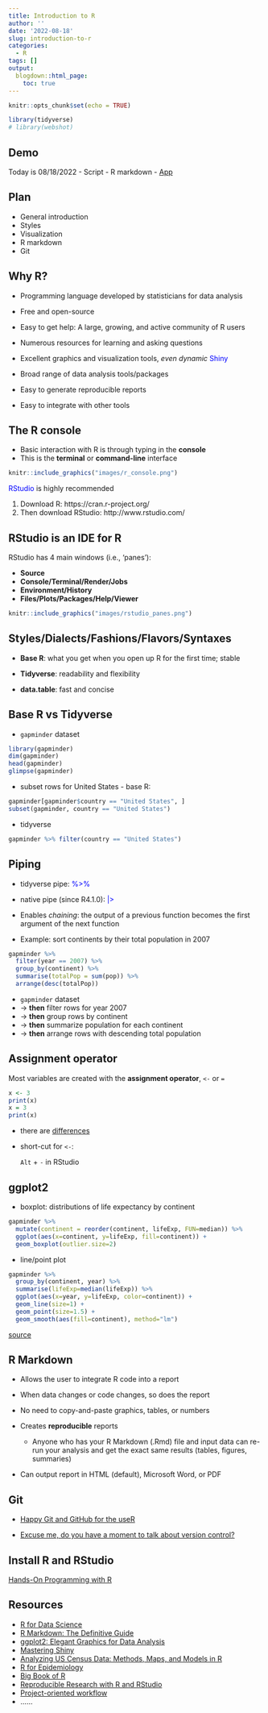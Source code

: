```yaml
---
title: Introduction to R
author: ''
date: '2022-08-18'
slug: introduction-to-r
categories:
  - R
tags: []
output:
  blogdown::html_page:
    toc: true 
---
```



```r
knitr::opts_chunk$set(echo = TRUE)

library(tidyverse)
# library(webshot)
```

## Demo
Today is 08/18/2022
-   Script
-   R markdown
-   [App](https://sites.google.com/view/ganhualu/kids-math) 

## Plan

-   General introduction
-   Styles
-   Visualization
-   R markdown
-   Git

## Why R?

-   Programming language developed by statisticians for data analysis

-   Free and open-source

-   Easy to get help: A large, growing, and active community of R users

-   Numerous resources for learning and asking questions

-   Excellent graphics and visualization tools, *even dynamic* <span style="color:blue">Shiny</span>

-   Broad range of data analysis tools/packages

-   Easy to generate reproducible reports

-   Easy to integrate with other tools

## The R console

-   Basic interaction with R is through typing in the **console**
-   This is the **terminal** or **command-line** interface

```r
knitr::include_graphics("images/r_console.png")
```

<span style="color:blue">RStudio</span> is highly recommended

1.   Download R: https://cran.r-project.org/
2.   Then download RStudio: http://www.rstudio.com/

## RStudio is an IDE for R

RStudio has 4 main windows (i.e., 'panes'):

-   **Source** 
-   **Console/Terminal/Render/Jobs** 
-   **Environment/History** 
-   **Files/Plots/Packages/Help/Viewer**

```r
knitr::include_graphics("images/rstudio_panes.png")
```


## Styles/Dialects/Fashions/Flavors/Syntaxes

-   **Base R**: what you get when you open up R for the first time; stable

-   **Tidyverse**: readability and flexibility

-   **data.table**: fast and concise

## Base R vs Tidyverse

-   `gapminder` dataset

```r
library(gapminder)
dim(gapminder)
head(gapminder)
glimpse(gapminder)
```

-   subset rows for United States - base R:

```r
gapminder[gapminder$country == "United States", ]
subset(gapminder, country == "United States")
```

-   tidyverse
```r
gapminder %>% filter(country == "United States")
```

## Piping

-   tidyverse pipe: <span style="color:blue">%>%</span> 

-   native pipe (since R4.1.0): <span style="color:blue">|></span> 

-   Enables *chaining*: the output of a previous function becomes the first argument of the next function

-   Example: sort continents by their total population in 2007

```r
gapminder %>%
  filter(year == 2007) %>%
  group_by(continent) %>%
  summarise(totalPop = sum(pop)) %>%
  arrange(desc(totalPop))
```
  -   `gapminder` dataset 
  -   $\to$ **then** filter rows for year 2007 
  -   $\to$ **then** group rows by continent 
  -   $\to$ **then** summarize population for each continent 
  -   $\to$ **then** arrange rows with descending total population

## Assignment operator

Most variables are created with the **assignment operator**, `<-` or `=`

```r
x <- 3
print(x)
x = 3
print(x)
```

-   there are [differences](https://stackoverflow.com/questions/1741820/what-are-the-differences-between-and-assignment-operators)

-   short-cut for `<-`: 
      
      `Alt` + `-` in RStudio

## ggplot2

-   boxplot:  distributions of life expectancy by continent

```r
gapminder %>% 
  mutate(continent = reorder(continent, lifeExp, FUN=median)) %>%
  ggplot(aes(x=continent, y=lifeExp, fill=continent)) +
  geom_boxplot(outlier.size=2)
```

-   line/point plot

```r
gapminder %>%
  group_by(continent, year) %>%
  summarise(lifeExp=median(lifeExp)) %>%
  ggplot(aes(x=year, y=lifeExp, color=continent)) +
  geom_line(size=1) + 
  geom_point(size=1.5) +
  geom_smooth(aes(fill=continent), method="lm")
```

[source](http://euclid.psych.yorku.ca/www/psy6135/tutorials/gapminder.html)

## R Markdown

- Allows the user to integrate R code into a report

- When data changes or code changes, so does the report

- No need to copy-and-paste graphics, tables, or numbers

- Creates __reproducible__ reports
  - Anyone who has your R Markdown (.Rmd) file and input data can re-run your analysis and get the exact same results (tables, figures, summaries)
  
- Can output report in HTML (default), Microsoft Word, or PDF

## Git

-   [Happy Git and GitHub for the useR](https://happygitwithr.com/index.html)

-   [Excuse me, do you have a moment to talk about version control?](https://peerj.com/preprints/3159v2/)

## Install R and RStudio

[Hands-On Programming with R](https://rstudio-education.github.io/hopr/starting.html)

## Resources

-   [R for Data Science](https://r4ds.had.co.nz/)
-   [R Markdown: The Definitive Guide](https://bookdown.org/yihui/rmarkdown/)
-   [ggplot2: Elegant Graphics for Data Analysis](https://ggplot2-book.org/)
-   [Mastering Shiny](https://mastering-shiny.org/)
-   [Analyzing US Census Data: Methods, Maps, and Models in R](https://walker-data.com/census-r/index.html)
-   [R for Epidemiology](https://www.r4epi.com/)
-   [Big Book of R](https://www.bigbookofr.com/index.html)
-   [Reproducible Research with R and RStudio](https://github.com/christophergandrud/Rep-Res-Book/tree/master/rep-res-3rd-edition)
-   [Project-oriented workflow](https://www.tidyverse.org/blog/2017/12/workflow-vs-script/)
-   ......